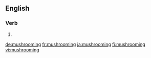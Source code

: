 ==English==

===Verb===
{{head|en|present participle}}

# {{present participle of|mushroom|lang=en}}

[[de:mushrooming]]
[[fr:mushrooming]]
[[ja:mushrooming]]
[[fi:mushrooming]]
[[vi:mushrooming]]